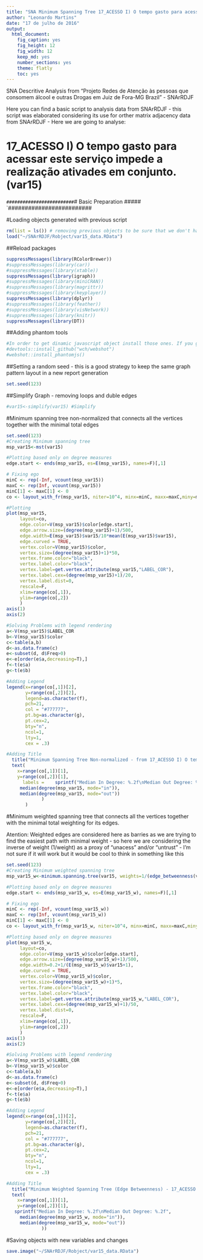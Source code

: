 ```yaml
---
title: "SNA Minimum Spanning Tree 17_ACESSO I) O tempo gasto para acessar este serviço impede a realização ativades em conjunto. (var15)"
author: "Leonardo Martins"
date: "17 de julho de 2016"
output: 
  html_document: 
    fig_caption: yes
    fig_height: 12
    fig_width: 12
    keep_md: yes
    number_sections: yes
    theme: flatly
    toc: yes
---
```

SNA Descritive Analysis from "Projeto Redes de Atenção às pessoas que consomem álcool e outras Drogas em Juiz de Fora-MG   Brazil"  - SNArRDJF

Here you can find a basic script to analysis data from SNArRDJF - this script was elaborated considering its use for orther matrix adjacency data from SNArRDJF - Here we are going to analyse:

# 17_ACESSO I) O tempo gasto para acessar este serviço impede a realização ativades em conjunto. (var15)

`#########################
`# Basic Preparation #####
`#########################

#Loading objects generated with previous script 
```r
rm(list = ls()) # removing previous objects to be sure that we don't have objects conflicts name
load("~/SNArRDJF/Robject/var15_data.RData")
```
##Reload packages
```r
suppressMessages(library(RColorBrewer))
#suppressMessages(library(car))
#suppressMessages(library(xtable))
suppressMessages(library(igraph))
#suppressMessages(library(miniCRAN))
#suppressMessages(library(magrittr))
#suppressMessages(library(keyplayer))
suppressMessages(library(dplyr))
#suppressMessages(library(feather))
#suppressMessages(library(visNetwork))
#suppressMessages(library(knitr))
suppressMessages(library(DT))
```
##Adding phantom tools
```r
#In order to get dinamic javascript object install those ones. If you get problems installing go to Stackoverflow.com and type your error to discover what to do. In some cases the libraries need to be intalled in outside R libs.
#devtools::install_github("wch/webshot")
#webshot::install_phantomjs()
```
##Setting a random seed - this is a good strategy to keep the same graph pattern layout in a new report generation
```r
set.seed(123)
```

##Simplify Graph - removing loops and duble edges 
```r
#var15<-simplify(var15) #Simplify
```

#Minimum spanning tree non-normalized that connects all the vertices together with the minimal total edges
```r
set.seed(123)
#Creating Minimum spanning tree
msp_var15<-mst(var15)

#Plotting based only on degree measures 
edge.start <- ends(msp_var15, es=E(msp_var15), names=F)[,1]

# Fixing ego
minC <- rep(-Inf, vcount(msp_var15))
maxC <- rep(Inf, vcount(msp_var15))
minC[1] <- maxC[1] <- 0
co <- layout_with_fr(msp_var15, niter=10^4, minx=minC, maxx=maxC,miny=minC, maxy=maxC, weights=E(msp_var15)$var15)

#Plotting
plot(msp_var15, 
     layout=co,
     edge.color=V(msp_var15)$color[edge.start],
     edge.arrow.size=(degree(msp_var15)+1)/500,
     edge.width=E(msp_var15)$var15/10*mean(E(msp_var15)$var15),
     edge.curved = TRUE,
     vertex.color=V(msp_var15)$color,
     vertex.size=(degree(msp_var15)+1)*50,
     vertex.frame.color="black",
     vertex.label.color="black",
     vertex.label=get.vertex.attribute(msp_var15,"LABEL_COR"),
     vertex.label.cex=(degree(msp_var15)+1)/20,
     vertex.label.dist=0,
     rescale=F,
     xlim=range(co[,1]), 
     ylim=range(co[,2])
     )
axis(1)
axis(2)

#Solving Problems with legend rendering 
a<-V(msp_var15)$LABEL_COR
b<-V(msp_var15)$color
c<-table(a,b)
d<-as.data.frame(c)
e<-subset(d, d$Freq>0)
e<-e[order(e$a,decreasing=T),] 
f<-t(e$a)
g<-t(e$b)

#Adding Legend
legend(x=range(co[,1])[2], 
       y=range(co[,2])[2],
       legend=as.character(f),
       pch=21,
       col = "#777777", 
       pt.bg=as.character(g),
       pt.cex=2,
       bty="n", 
       ncol=1,
       lty=1,
       cex = .3)

#Adding Title
  title("Minimum Spanning Tree Non-normalized - from 17_ACESSO I) O tempo gasto para acessar este serviço impede a realização ativades em conjunto. (var15)", sub = "Source: from authors ")
  text( 
    x=range(co[,1])[1],
    y=range(co[,2])[1], 
      labels =    sprintf("Median In Degree: %.2f\nMedian Out Degree: %.2f",
     median(degree(msp_var15, mode="in")), 
     median(degree(msp_var15, mode="out"))
             )
       )
```
#Minimum weighted spanning tree that connects all the vertices together with the minimal total weighting for its edges. 

Atention: Weighted edges are considered here as barries as we are trying to find the easiest path with minimal weight - so here we are considering the inverse of weight (1/weight) as a proxy of "unacess" and/or "untrust" - I'm not sure if it will work but it would be cool to think in something like this  
```r
set.seed(123)
#Creating Minimum weighted spanning tree
msp_var15_w<-minimum.spanning.tree(var15, weights=1/(edge_betweenness(var15, weights=E(var15)$var15)+1))

#Plotting based only on degree measures 
edge.start <- ends(msp_var15_w, es=E(msp_var15_w), names=F)[,1]

# Fixing ego
minC <- rep(-Inf, vcount(msp_var15_w))
maxC <- rep(Inf, vcount(msp_var15_w))
minC[1] <- maxC[1] <- 0
co <- layout_with_fr(msp_var15_w, niter=10^4, minx=minC, maxx=maxC,miny=minC, maxy=maxC, weights =E(msp_var15_w)$var15)

#Plotting based only on degree measures 
plot(msp_var15_w, 
     layout=co,
     edge.color=V(msp_var15_w)$color[edge.start],
     edge.arrow.size=(degree(msp_var15_w)+1)/500,
     edge.width=0.2+1/(E(msp_var15_w)$var15+1),
     edge.curved = TRUE,
     vertex.color=V(msp_var15_w)$color,
     vertex.size=(degree(msp_var15_w)+1)*5,
     vertex.frame.color="black",
     vertex.label.color="black",
     vertex.label=get.vertex.attribute(msp_var15_w,"LABEL_COR"),
     vertex.label.cex=(degree(msp_var15_w)+1)/50,
     vertex.label.dist=0,
     rescale=F,
     xlim=range(co[,1]), 
     ylim=range(co[,2])
     )
axis(1)
axis(2)

#Solving Problems with legend rendering 
a<-V(msp_var15_w)$LABEL_COR
b<-V(msp_var15_w)$color
c<-table(a,b)
d<-as.data.frame(c)
e<-subset(d, d$Freq>0)
e<-e[order(e$a,decreasing=T),] 
f<-t(e$a)
g<-t(e$b)

#Adding Legend
legend(x=range(co[,1])[2], 
       y=range(co[,2])[2],
       legend=as.character(f),
       pch=21,
       col = "#777777", 
       pt.bg=as.character(g),
       pt.cex=2,
       bty="n", 
       ncol=1,
       lty=1,
       cex = .3)

#Adding Title
  title("Minimum Weighted Spanning Tree (Edge Betweenness) - 17_ACESSO I) O tempo gasto para acessar este serviço impede a realização ativades em conjunto. (var15)", sub = "Source: from authors ")
  text( 
    x=range(co[,1])[1],
    y=range(co[,2])[1], 
   sprintf("Median In Degree: %.2f\nMedian Out Degree: %.2f",
     median(degree(msp_var15_w, mode="in")), 
     median(degree(msp_var15_w, mode="out"))
             ))
```


#Saving objects with new variables and changes
```r
save.image("~/SNArRDJF/Robject/var15_data.RData") 
```

